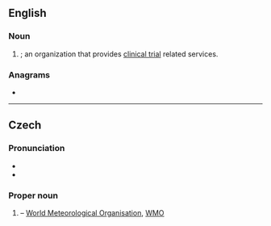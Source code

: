 {{also|smo}}
==English==

===Noun===
{{en-noun}}

# {{initialism of|en|{{w|site management organization}}|nodot=1}}; an organization that provides [[clinical trial]] related services.

===Anagrams===
* {{anagrams|en|a=mos|MOS|MOs|OMS|OMs|Som.|mos|mos'|oms|osm|som|som'}}

----

==Czech==

===Pronunciation===
* {{cs-IPA|es em ó}}
* {{audio|cs|Cs-SMO.ogg|Audio}}

===Proper noun===
{{head|cs|proper noun}}

# {{initialism of|cs|[[w:cs:Světová meteorologická organizace|Světová meteorologická organizace]]}} – [[World Meteorological Organisation]], [[WMO]]